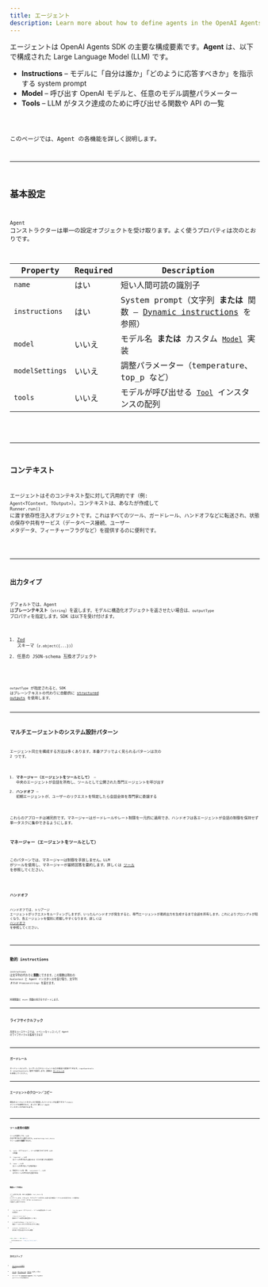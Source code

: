 ```yaml
---
title: エージェント
description: Learn more about how to define agents in the OpenAI Agents SDK for JavaScript / TypeScript
---
```



エージェントは OpenAI Agents SDK の主要な構成要素です。**Agent** は、以下で構成された Large Language Model (LLM) です。

- **Instructions** – モデルに「自分は誰か」「どのように応答すべきか」を指示する system prompt
- **Model** – 呼び出す OpenAI モデルと、任意のモデル調整パラメーター
- **Tools** – LLM がタスク達成のために呼び出せる関数や API の一覧

<Code lang="typescript" code={simpleAgent} title="基本的な Agent 定義" />

このページでは、Agent の各機能を詳しく説明します。

---

## 基本設定

`Agent` コンストラクターは単一の設定オブジェクトを受け取ります。よく使うプロパティは次のとおりです。

| Property        | Required | Description                                                                                        |
| --------------- | -------- | -------------------------------------------------------------------------------------------------- |
| `name`          | はい     | 短い人間可読の識別子                                                                               |
| `instructions`  | はい     | System prompt（文字列 **または** 関数 – [Dynamic instructions](#dynamic-instructions) を参照）     |
| `model`         | いいえ   | モデル名 **または** カスタム [`Model`](/openai-agents-js/openai/agents/interfaces/model/) 実装     |
| `modelSettings` | いいえ   | 調整パラメーター（temperature、top_p など）                                                        |
| `tools`         | いいえ   | モデルが呼び出せる [`Tool`](/openai-agents-js/openai/agents/type-aliases/tool/) インスタンスの配列 |

<Code lang="typescript" code={agentWithTools} title="ツール付き Agent" />

---

## コンテキスト

エージェントはそのコンテキスト型に対して汎用的です（例: `Agent<TContext, TOutput>`）。コンテキストは、あなたが作成して `Runner.run()` に渡す依存性注入オブジェクトです。これはすべてのツール、ガードレール、ハンドオフなどに転送され、状態の保存や共有サービス（データベース接続、ユーザー メタデータ、フィーチャーフラグなど）を提供するのに便利です。

<Code
  lang="typescript"
  code={agentWithContext}
  title="コンテキスト付き Agent"
/>

---

## 出力タイプ

デフォルトでは、Agent は**プレーンテキスト**（`string`）を返します。モデルに構造化オブジェクトを返させたい場合は、`outputType` プロパティを指定します。SDK は以下を受け付けます。

1. [Zod](https://github.com/colinhacks/zod) スキーマ（`z.object({...})`）
2. 任意の JSON‑schema 互換オブジェクト

<Code
  lang="typescript"
  code={agentWithAodOutputType}
  title="Zod を用いた構造化出力"
/>

`outputType` が指定されると、SDK はプレーンテキストの代わりに自動的に
[structured outputs](https://platform.openai.com/docs/guides/structured-outputs) を使用します。

---

## マルチエージェントのシステム設計パターン

エージェント同士を構成する方法は多くあります。本番アプリでよく見られるパターンは次の 2 つです。

1. **マネージャー（エージェントをツールとして）** – 中央のエージェントが会話を所有し、ツールとして公開された専門エージェントを呼び出す
2. **ハンドオフ** – 初期エージェントが、ユーザーのリクエストを特定したら会話全体を専門家に委譲する

これらのアプローチは補完的です。マネージャーはガードレールやレート制限を一元的に適用でき、ハンドオフは各エージェントが会話の制御を保持せず単一タスクに集中できるようにします。

### マネージャー（エージェントをツールとして）

このパターンでは、マネージャーは制御を手放しません。LLM がツールを使用し、マネージャーが最終回答を要約します。詳しくは [ツール](/openai-agents-js/ja/guides/tools#agents-as-tools) を参照してください。

<Code
  lang="typescript"
  code={agentsAsTools}
  title="ツールとしてのエージェント"
/>

### ハンドオフ

ハンドオフでは、トリアージ エージェントがリクエストをルーティングしますが、いったんハンドオフが発生すると、専門エージェントが最終出力を生成するまで会話を所有します。これによりプロンプトが短くなり、各エージェントを個別に把握しやすくなります。詳しくは [ハンドオフ](/openai-agents-js/ja/guides/handoffs) を参照してください。

<Code lang="typescript" code={agentWithHandoffs} title="ハンドオフ付き Agent" />

---

## 動的 instructions

`instructions` は文字列の代わりに**関数**にできます。この関数は現在の `RunContext` と Agent インスタンスを受け取り、文字列 _または_ `Promise<string>` を返せます。

<Code
  lang="typescript"
  code={agentWithDynamicInstructions}
  title="動的 instructions を用いた Agent"
/>

同期関数と `async` 関数の両方をサポートします。

---

## ライフサイクルフック

高度なユースケースでは、イベントをリッスンして Agent のライフサイクルを監視できます

<Code
  lang="typescript"
  code={agentWithLifecycleHooks}
  title="ライフサイクルフック付き Agent"
/>

---

## ガードレール

ガードレールにより、ユーザー入力やエージェント出力の検証や変換ができます。`inputGuardrails` と `outputGuardrails` 配列で設定します。詳細は
[ガードレール](/openai-agents-js/ja/guides/guardrails) を参照してください。

---

## エージェントのクローン／コピー

既存のエージェントを少しだけ変更したバージョンが必要ですか？`clone()` メソッドを使用すると、まったく新しい `Agent` インスタンスが返されます。

<Code lang="typescript" code={agentCloning} title="Agent のクローン" />

---

## ツール使用の強制

ツールを提供しても、LLM が必ず呼び出すとは限りません。`modelSettings.tool_choice` でツール使用を**強制**できます。

1. `'auto'`（デフォルト）– ツールを使うかどうかを LLM が判断
2. `'required'` – LLM はツールを呼び出す*必要がある*（どれを使うかは選択可）
3. `'none'` – LLM はツールを呼び出しては**ならない**
4. 特定のツール名（例: `'calculator'`）– LLM はそのツールを呼び出す必要がある

<Code lang="typescript" code={agentForcingToolUse} title="ツール使用の強制" />

### 無限ループの防止

ツール呼び出し後、SDK は自動的に `tool_choice` を `'auto'` にリセットします。これにより、モデルがツール呼び出しを繰り返す無限ループへ入るのを防ぎます。この動作は `resetToolChoice` フラグ、または `toolUseBehavior` の設定で上書きできます。

- `'run_llm_again'`（デフォルト）– ツールの結果を用いて LLM を再実行
- `'stop_on_first_tool'` – 最初のツール結果を最終回答として扱う
- `{ stopAtToolNames: ['my_tool'] }` – 指定ツールのいずれかが呼び出されたら停止
- `(context, toolResults) => ...` – 実行終了可否を返すカスタム関数

```typescript
const agent = new Agent({
  ...,
  toolUseBehavior: 'stop_on_first_tool',
});
```

---

## 次のステップ

- [エージェントの実行](/openai-agents-js/ja/guides/running-agents) を学ぶ
- [ツール](/openai-agents-js/ja/guides/tools)、[ガードレール](/openai-agents-js/ja/guides/guardrails)、[モデル](/openai-agents-js/ja/guides/models) を詳しく見る
- サイドバーの **@openai/agents** から TypeDoc 全リファレンスを参照する
